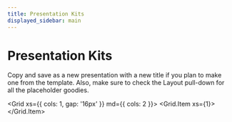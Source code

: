 ```yaml
---
title: Presentation Kits
displayed_sidebar: main
---
```



# Presentation Kits

Copy and save as a new presentation with a new title if you plan to make one from the template. Also, make sure to check the Layout pull-down for all the placeholder goodies.


<Grid xs={{ cols: 1, gap: '16px' }} md={{ cols: 2 }}>
    <Grid.Item xs={1}>
        <ExternalResourceCard
            previewSrc="/Presentation-kit-slide1.png"
            title="Logos Presentation Template MAKE A COPY"
            description="docs.google.com"
            href="https://docs.google.com/presentation/d/1extQeoMdbY2VZbTZH0sNKOM0AGMzpXjGsq9eG44zWjo/edit#slide=id.g158930d3f51_0_105"
            logoSrc="/icons/google-slides.svg"
        />
    </Grid.Item>
</Grid>

